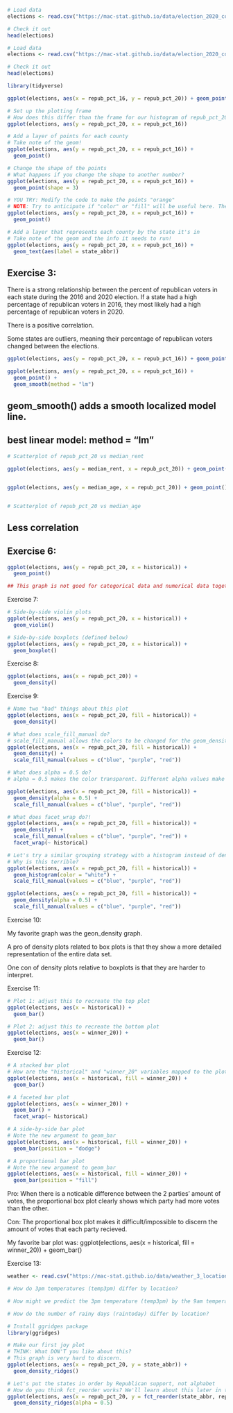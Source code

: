 ```r
# Load data
elections <- read.csv("https://mac-stat.github.io/data/election_2020_county.csv")

# Check it out
head(elections)
```

```r
# Load data
elections <- read.csv("https://mac-stat.github.io/data/election_2020_county.csv")

# Check it out
head(elections)
```

```r
library(tidyverse)

ggplot(elections, aes(x = repub_pct_16, y = repub_pct_20)) + geom_point()

```


```r
# Set up the plotting frame
# How does this differ than the frame for our histogram of repub_pct_20 alone?
ggplot(elections, aes(y = repub_pct_20, x = repub_pct_16))

# Add a layer of points for each county
# Take note of the geom!
ggplot(elections, aes(y = repub_pct_20, x = repub_pct_16)) +
  geom_point()

# Change the shape of the points
# What happens if you change the shape to another number?
ggplot(elections, aes(y = repub_pct_20, x = repub_pct_16)) +
  geom_point(shape = 3)

# YOU TRY: Modify the code to make the points "orange"
# NOTE: Try to anticipate if "color" or "fill" will be useful here. Then try both.
ggplot(elections, aes(y = repub_pct_20, x = repub_pct_16)) +
  geom_point()

# Add a layer that represents each county by the state it's in
# Take note of the geom and the info it needs to run!
ggplot(elections, aes(y = repub_pct_20, x = repub_pct_16)) +
  geom_text(aes(label = state_abbr))
```
## Exercise 3:
There is a strong relationship between the percent of republican voters in each state during the 2016 and 2020 election. If a state had a high percentage of republican voters in 2016, they most likely had a high percentage of republican voters in 2020. 

There is a positive correlation.

Some states are outliers, meaning their percentage of republican voters changed between the elections. 


```r


ggplot(elections, aes(y = repub_pct_20, x = repub_pct_16)) + geom_point() + geom_smooth()

ggplot(elections, aes(y = repub_pct_20, x = repub_pct_16)) +
  geom_point() +
  geom_smooth(method = "lm")
```

## geom_smooth() adds a smooth localized model line.
## best linear model: method = "lm"






```r
# Scatterplot of repub_pct_20 vs median_rent

ggplot(elections, aes(y = median_rent, x = repub_pct_20)) + geom_point() + geom_smooth()


ggplot(elections, aes(y = median_age, x = repub_pct_20)) + geom_point() + geom_smooth()


# Scatterplot of repub_pct_20 vs median_age
```
## Less correlation



## Exercise 6:


```r
ggplot(elections, aes(y = repub_pct_20, x = historical)) +
  geom_point()

## This graph is not good for categorical data and numerical data together because every point falls on the same parralel vertical lines, which does not show positive or negative trends. 
```


Exercise 7:

```r
# Side-by-side violin plots
ggplot(elections, aes(y = repub_pct_20, x = historical)) +
  geom_violin()

# Side-by-side boxplots (defined below)
ggplot(elections, aes(y = repub_pct_20, x = historical)) +
  geom_boxplot()
```



Exercise 8:
```r
ggplot(elections, aes(x = repub_pct_20)) +
  geom_density()
```


Exercise 9:

```r
# Name two "bad" things about this plot
ggplot(elections, aes(x = repub_pct_20, fill = historical)) +
  geom_density()

# What does scale_fill_manual do?
# scale_fill_manual allows the colors to be changed for the geom_density
ggplot(elections, aes(x = repub_pct_20, fill = historical)) +
  geom_density() +
  scale_fill_manual(values = c("blue", "purple", "red"))

# What does alpha = 0.5 do?
# alpha = 0.5 makes the color transparent. Different alpha values make different transparency levels. 

ggplot(elections, aes(x = repub_pct_20, fill = historical)) +
  geom_density(alpha = 0.5) +
  scale_fill_manual(values = c("blue", "purple", "red"))

# What does facet_wrap do?!
ggplot(elections, aes(x = repub_pct_20, fill = historical)) +
  geom_density() +
  scale_fill_manual(values = c("blue", "purple", "red")) +
  facet_wrap(~ historical)

# Let's try a similar grouping strategy with a histogram instead of density plot.
# Why is this terrible?
ggplot(elections, aes(x = repub_pct_20, fill = historical)) +
  geom_histogram(color = "white") +
  scale_fill_manual(values = c("blue", "purple", "red"))

```

```r
ggplot(elections, aes(x = repub_pct_20, fill = historical)) +
  geom_density(alpha = 0.5) +
  scale_fill_manual(values = c("blue", "purple", "red"))
```

Exercise 10: 

My favorite graph was the geon_density graph.

A pro of density plots related to box plots is that they show a more detailed representation of the entire data set. 

One con of density plots relative to boxplots is that they are harder to interpret. 



Exercise 11:

```r
# Plot 1: adjust this to recreate the top plot
ggplot(elections, aes(x = historical)) +
  geom_bar()
```


```r
# Plot 2: adjust this to recreate the bottom plot
ggplot(elections, aes(x = winner_20)) +
  geom_bar()
```

Exercise 12:

```r
# A stacked bar plot
# How are the "historical" and "winner_20" variables mapped to the plot, i.e. what roles do they play?
ggplot(elections, aes(x = historical, fill = winner_20)) +
  geom_bar()

# A faceted bar plot
ggplot(elections, aes(x = winner_20)) +
  geom_bar() +
  facet_wrap(~ historical)

# A side-by-side bar plot
# Note the new argument to geom_bar
ggplot(elections, aes(x = historical, fill = winner_20)) +
  geom_bar(position = "dodge")

# A proportional bar plot
# Note the new argument to geom_bar
ggplot(elections, aes(x = historical, fill = winner_20)) +
  geom_bar(position = "fill")
```


Pro: When there is a noticable difference between the 2 parties' amount of votes, the proportional box plot clearly shows which party had more votes than the other. 

Con: The proportional box plot makes it difficult/impossible to discern the amount of votes that each party recieved. 

My favorite bar plot was:
ggplot(elections, aes(x = historical, fill = winner_20)) +
  geom_bar()


Exercise 13:

```r
weather <- read.csv("https://mac-stat.github.io/data/weather_3_locations.csv")

# How do 3pm temperatures (temp3pm) differ by location?

# How might we predict the 3pm temperature (temp3pm) by the 9am temperature (temp9am)?

# How do the number of rainy days (raintoday) differ by location?

# Install ggridges package
library(ggridges)

# Make our first joy plot
# THINK: What DON'T you like about this?
# This graph is very hard to discern. 
ggplot(elections, aes(x = repub_pct_20, y = state_abbr)) + 
  geom_density_ridges()

# Let's put the states in order by Republican support, not alphabet
# How do you think fct_reorder works? We'll learn about this later in the semester.
ggplot(elections, aes(x = repub_pct_20, y = fct_reorder(state_abbr, repub_pct_20))) + 
  geom_density_ridges(alpha = 0.5)
```







